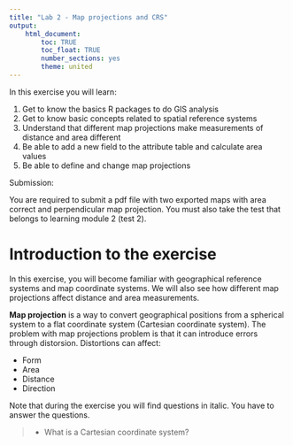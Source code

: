 ```yaml
---
title: "Lab 2 - Map projections and CRS"
output: 
    html_document:
        toc: TRUE
        toc_float: TRUE
        number_sections: yes
        theme: united
---
```


In this exercise you will learn:

1. Get to know the basics R packages to do GIS analysis
2. Get to know basic concepts related to spatial reference systems
3. Understand that different map projections make measurements of distance and area different
4. Be able to add a new field to the attribute table and calculate area values
5. Be able to define and change map projections

Submission:

You are required to submit a pdf file with two exported maps with area correct and perpendicular map projection. You must also take the test that belongs to learning module 2 (test 2).

# Introduction to the exercise

In this exercise, you will become familiar with geographical reference systems and map coordinate systems. We will also see how different map projections affect distance and area measurements.

**Map projection** is a way to convert geographical positions from a spherical system to a
flat coordinate system (Cartesian coordinate system). The problem with map projections
problem is that it can introduce errors through distorsion. Distortions can affect:

- Form
- Area
- Distance
- Direction

Note that during the exercise you will find questions in italic. You have to answer the questions.

> * What is a Cartesian coordinate system?




